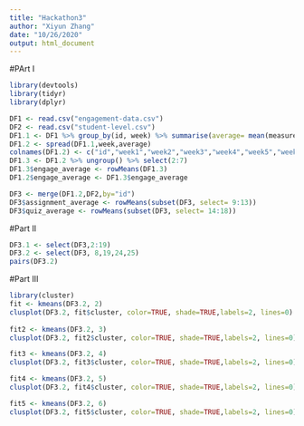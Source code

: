 ```yaml
---
title: "Hackathon3"
author: "Xiyun Zhang"
date: "10/26/2020"
output: html_document
---
```

#PArt I
```r
library(devtools)
library(tidyr)
library(dplyr)

DF1 <- read.csv("engagement-data.csv")
DF2 <- read.csv("student-level.csv")
DF1.1 <- DF1 %>% group_by(id, week) %>% summarise(average= mean(measure))
DF1.2 <- spread(DF1.1,week,average)
colnames(DF1.2) <- c("id","week1","week2","week3","week4","week5","week6")
DF1.3 <- DF1.2 %>% ungroup() %>% select(2:7)
DF1.3$engage_average <- rowMeans(DF1.3)
DF1.2$engage_average <- DF1.3$engage_average

DF3 <- merge(DF1.2,DF2,by="id")
DF3$assignment_average <- rowMeans(subset(DF3, select= 9:13))
DF3$quiz_average <- rowMeans(subset(DF3, select= 14:18))

```
#Part II
```r
DF3.1 <- select(DF3,2:19)
DF3.2 <- select(DF3, 8,19,24,25)
pairs(DF3.2)

```
#Part III
```r
library(cluster)
fit <- kmeans(DF3.2, 2)
clusplot(DF3.2, fit$cluster, color=TRUE, shade=TRUE,labels=2, lines=0)
 
fit2 <- kmeans(DF3.2, 3)
clusplot(DF3.2, fit2$cluster, color=TRUE, shade=TRUE,labels=2, lines=0)

fit3 <- kmeans(DF3.2, 4)
clusplot(DF3.2, fit3$cluster, color=TRUE, shade=TRUE,labels=2, lines=0)

fit4 <- kmeans(DF3.2, 5)
clusplot(DF3.2, fit4$cluster, color=TRUE, shade=TRUE,labels=2, lines=0)

fit5 <- kmeans(DF3.2, 6)
clusplot(DF3.2, fit5$cluster, color=TRUE, shade=TRUE,labels=2, lines=0)

```

